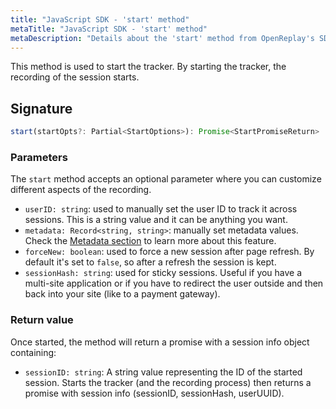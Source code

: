 ```yaml
---
title: "JavaScript SDK - 'start' method"
metaTitle: "JavaScript SDK - 'start' method"
metaDescription: "Details about the 'start' method from OpenReplay's SDK"
---
```


This method is used to start the tracker. 
By starting the tracker, the recording of the session starts.

## Signature
```js
start(startOpts?: Partial<StartOptions>): Promise<StartPromiseReturn>
```

### Parameters
The `start` method accepts an optional parameter where you can customize different aspects of the recording.

- `userID: string`: used to manually set the user ID to track it across sessions. This is a string value and it can be anything you want.
- `metadata: Record<string, string>`: manually set metadata values. Check the [Metadata section](/installation/metadata/) to learn more about this feature.
- `forceNew: boolean`: used to force a new session after page refresh. By default it's set to `false`, so after a refresh the session is kept.
- `sessionHash: string`: used for sticky sessions. Useful if you have a multi-site application or if you have to redirect the user outside and then back into your site (like to a payment gateway).

### Return value
Once started, the method will return a promise with a session info object containing:

- `sessionID: string`: A string value representing the ID of the started session.
Starts the tracker (and the recording process) then returns a promise with session info (sessionID, sessionHash, userUUID).



